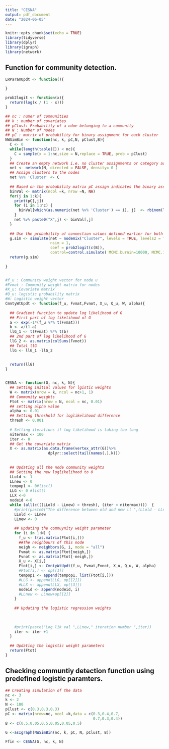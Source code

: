 ```yaml
---
title: "CESNA"
output: pdf_document
date: "2024-06-05"
---
```


```r
knitr::opts_chunk$set(echo = TRUE)
library(tidyverse)
library(dplyr)
library(igraph)
library(network)
```

## Function for community detection.

```r

LRParamUpdt <- function(){
  
}

prob2logit <- function(x){
  return(log(x / (1 - x)))
}

## nc : numer of communities
## k : number of covariates
## pClust: Probability of a ndoe belonging to a community
## N : Number of nodes
## pC : matrix of probability for binary assignment for each cluster 
NWSimBin <- function(nc, k, pC,N, pClust,B){
  C <- 0
  while(length(table(C)) < nc){
    C = sample(x = 1:nc,size = N,replace = TRUE, prob = pClust)
  }
  ## Create an empty network i.e. no cluster assignments or category assignments or edges
  net <- network(N, directed = FALSE, density= 0 )
  ## Assign clusters to the nodes 
  net %v% 'Cluster' <- C
  
  ## Based on the probability matrix pC assign indicates the binary assignment of covariates to a community
  binVal <- matrix(ncol =k, nrow =N, NA)
  for(j in 1:k){
    print(pC[,j])
    for (i in 1:nc) {
      binVal[which(as.numeric(net %v% 'Cluster') == i), j]  <- rbinom(length(which(as.numeric(net %v% 'Cluster') == i)), 1, pC[i,j])
    }
    net %v% paste0("X",j) <- binVal[,j]
  }
  
  ## Use the probability of connection values defined earlier for both cluster and category for fitting the data. 
  g.sim <- simulate(net ~ nodemix("Cluster", levels = TRUE, levels2 = TRUE),
                    nsim = 1,
                    coef = prob2logit(c(B)),
                    control=control.simulate( MCMC.burnin=10000, MCMC.interval=1000))
  return(g.sim)
  
}


#f_u : Community weight vector for node u
#Fvmat : Community weight matrix for nodes
#X_u: Covariate matrix
#Q_u: logistic probability matrix
#W: Logistic weight vector
CmntyWtUpdt <- function(f_u, Fvmat,Fvnot, X_u, Q_u, W, alpha){
  
  ## Gradient function to update log likelihood of G
  ## First part of log likelihood of G
  a <- exp(-1*(f_u %*% t(Fvmat)))
  b <- a/(1-a)
  llG_1 <- t(Fvmat) %*% t(b)
  ## 2nd part of log likelihood of G
  llG_2 <- as.matrix(colSums(Fvnot))
  ## Total llG
  llG <- llG_1 -llG_2
  
  
  return(llG)
}


CESNA <- function(G, nc, k, N){
  ## Setting initial values for lgistic weights
  W <- matrix(nrow = k, ncol = nc+1, 1)
  ## Community weights
  Ftot <- matrix(nrow = N, ncol = nc, 0.01)
  ## setting alpha value
  alpha <- 0.01
  ## Setting threshold for loglikelihood difference
  thresh <- 0.001
  
  # Setting iterations if log likelihood is taking too long
  nitermax <- 100
  iter <- 0
  ## Get the covariate matrix
  X <- as.matrix(as.data.frame(vertex_attr(G))%>% 
                   dplyr::select(tail(names(.),k)))
  
  
  ## Updating all the node community weights
  ## Setting the new loglikelihood to 0 
  LLold <- 1
  LLnew <- 0
  tempop1 <- 0#list()
  LLG <- 0 #list()
  LLX <-0
  nodeid <-0
  while (all(c(((LLold - LLnew) > thresh), (iter < nitermax))))  {
    #print(paste0("The difference between old and new ll ",(LLold - LLnew)))
    LLold <- LLnew
    LLnew <- 0
    
    ## Updating the commuynity weight parameter
    for (i in 1:N) {
      f_u <- t(as.matrix(Ftot[i,]))
      ##The neighbours of this node
      neigh <- neighbors(G, i, mode = "all")
      Fvmat <- as.matrix(Ftot[neigh,])
      Fvnot <- as.matrix(Ftot[-neigh,])
      X_u <- X[i,]
      Ftot[i,] <- CmntyWtUpdt(f_u, Fvmat,Fvnot, X_u, Q_u, W, alpha)      
      #Ftot[i,] <- op[[1]]
      tempop1 <- append(tempop1, list(Ftot[i,]))
      #LLG <- append(LLG, op[[2]])
      #LLX <- append(LLX, op[[3]])
      nodeid <- append(nodeid, i)
      #LLnew <- LLnew+op[[2]]
    }
    
    ## Updating the logistic regression weights
    
    
    
    #print(paste("Log lik val ",LLnew," iteration number ",iter))
    iter <- iter +1
  }
  
  ## Updating the logistic weight parameters
  return(Ftot)
}

```


## Checking communtiy detection function using predefined logistic paramters.

```r

## Creating simulation of the data
nc <- 3
k <- 2
N <- 100
pClust <- c(0.3,0.3,0.3)
pC <- matrix(nrow=nc, ncol =k,data = c(0.3,0.4,0.7,
                                       0.7,0.3,0.4))
B <- c(0.5,0.05,0.5,0.05,0.05,0.5)

G <-asIgraph(NWSimBin(nc, k, pC, N, pClust, B))

Ffin <- CESNA(G, nc, k, N)

```

